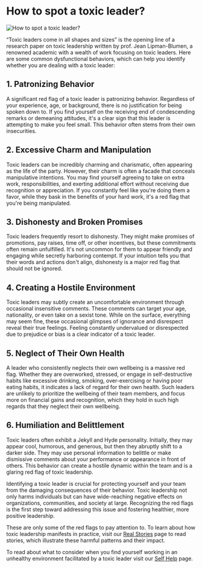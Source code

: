 # How to spot a toxic leader?

![How to spot a toxic leader?](/images/getting_informed/How_to_spot_a_toxic_leader.svg)

“Toxic leaders come in all shapes and sizes” is the opening line of a research paper on toxic leadership written by prof. Jean Lipman-Blumen, a renowned academic with a wealth of work focusing on toxic leaders. Here are some common dysfunctional behaviors, which can help you identify whether you are dealing with a toxic leader:

## 1. Patronizing Behavior

A significant red flag of a toxic leader is patronizing behavior. Regardless of your experience, age, or background, there is no justification for being spoken down to. If you find yourself on the receiving end of condescending remarks or demeaning attitudes, it's a clear sign that this leader is attempting to make you feel small. This behavior often stems from their own insecurities.

## 2. Excessive Charm and Manipulation

Toxic leaders can be incredibly charming and charismatic, often appearing as the life of the party. However, their charm is often a facade that conceals manipulative intentions. You may find yourself agreeing to take on extra work, responsibilities, and exerting additional effort without receiving due recognition or appreciation. If you constantly feel like you're doing them a favor, while they bask in the benefits of your hard work, it's a red flag that you're being manipulated.

## 3. Dishonesty and Broken Promises

Toxic leaders frequently resort to dishonesty. They might make promises of promotions, pay raises, time off, or other incentives, but these commitments often remain unfulfilled. It's not uncommon for them to appear friendly and engaging while secretly harboring contempt. If your intuition tells you that their words and actions don't align, dishonesty is a major red flag that should not be ignored.

## 4. Creating a Hostile Environment

Toxic leaders may subtly create an uncomfortable environment through occasional insensitive comments. These comments can target your age, nationality, or even take on a sexist tone. While on the surface, everything may seem fine, these occasional glimpses of ignorance and disrespect reveal their true feelings. Feeling constantly undervalued or disrespected due to prejudice or bias is a clear indicator of a toxic leader.

## 5. Neglect of Their Own Health

A leader who consistently neglects their own wellbeing is a massive red flag. Whether they are overworked, stressed, or engage in self-destructive habits like excessive drinking, smoking, over-exercising or having poor eating habits, it indicates a lack of regard for their own health. Such leaders are unlikely to prioritize the wellbeing of their team members, and focus more on financial gains and recognition, which they hold in such high regards that they neglect their own wellbeing.

## 6. Humiliation and Belittlement

Toxic leaders often exhibit a Jekyll and Hyde personality. Initially, they may appear cool, humorous, and generous, but then they abruptly shift to a darker side. They may use personal information to belittle or make dismissive comments about your performance or appearance in front of others. This behavior can create a hostile dynamic within the team and is a glaring red flag of toxic leadership.

Identifying a toxic leader is crucial for protecting yourself and your team from the damaging consequences of their behavior. Toxic leadership not only harms individuals but can have wide-reaching negative effects on organizations, communities, and society at large. Recognizing the red flags is the first step toward addressing this issue and fostering healthier, more positive leadership.

These are only some of the red flags to pay attention to. To learn about how toxic leadership manifests in practice, visit our [Real Stories](https://www.toxicleadershipvent.com/experiences) page to read stories, which illustrate these harmful patterns and their impact.

To read about what to consider when you find yourself working in an unhealthy environment facilitated by a toxic leader visit our [Self Help](https://www.toxicleadershipvent.com/support) page.
